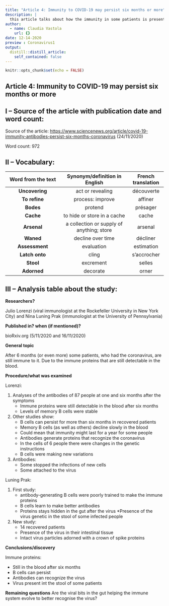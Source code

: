 ```yaml
---
title: "Article 4: Immunity to COVID-19 may persist six months or more"
description: |
  this article talks about how the immunity in some patients is present even after six months.
author:
  - name: Claudia Vastola
    url: {}
date: 12-14-2020
preview : Coronavirus1
output:
  distill::distill_article:
    self_contained: false
---
```


```r
knitr::opts_chunk$set(echo = FALSE)
```


## Article 4: Immunity to COVID-19 may persist six months or more


## I – Source of the article with publication date and word count:


Source of the article:  <https://www.sciencenews.org/article/covid-19-immunity-antibodies-persist-six-months-coronavirus> (24/11/2020)


Word count: 972

## II – Vocabulary: 


| Word from the text | Synonym/definition in English | French translation | 
|:----------:|:-------------:|:------:|
| **Uncovering** | act or revealing | découverte |
| **To refine** | process: improve | affiner |
| **Bodes** | protend | présager |
| **Cache** | to hide or store in a cache | cache |
| **Arsenal** | a collection or supply of anything; store | arsenal |
| **Waned** | decline over time | décliner |
| **Assessment** | evaluation | estimation |
| **Latch onto** | cling | s'accrocher |
| **Stool** | excrement | selles |
| **Adorned** | decorate | orner |


## III – Analysis table about the study:


**Researchers?** 

Julio Lorenzi (viral immunologist at the Rockefeller University in New York City) and Nina Luning Prak (immunologist at the University of Pennsylvania)


**Published in? when (if mentioned)?**  


bioRxiv.org (5/11/2020 and 16/11/2020)


**General topic**  

After 6 months (or even more) some patients, who had the coronavirus, are still immune to it. Due to the immune proteins that are still detectable in the blood.


**Procedure/what was examined** 


Lorenzi:


1. Analyses of the antibodies of 87 people at one and six months after the symptoms 
    * Immune proteins were still detectable in the blood after six months
    * Levels of memory B cells were stable 
2. Other studies show:
    * B cells can persist for more than six months in recovered patients
    * Memory B cells (as well as others) decline slowly in the blood
    * Could mean that immunity might last for a year for some people
    * Antibodies generate proteins that recognize the coronavirus 
    * In the cells of 6 people there were changes in the genetic instructions 
    * B cells were making new variations 
3. Antibodies:
    * Some stopped the infections of new cells 
    * Some attached to the virus 


Luning Prak:


1. First study:
    * antibody-generating B cells were poorly trained to make the immune proteins 
    * B cells learn to make better antibodies
    * Proteins stays hidden in the gut after the virus 
    *Presence of the virus genetic in the stool of some infected people
2. New study:
    * 14 recovered patients 
    * Presence of the virus in their intestinal tissue
    * Intact virus particles adorned with a crown of spike proteins

    
    
**Conclusions/discovery**   

Immune proteins:


-	Still in the blood after six months
-	B cells can persist 
-	Antibodies can recognize the virus
-	Virus present int the stool of some patients 

    
    
**Remaining questions**  Are the viral bits in the gut helping the immune system evolve to better recognise the virus? 


